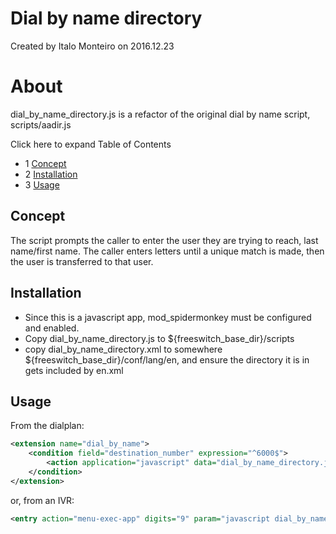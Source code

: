 
# Dial by name directory 

 Created by  Italo Monteiro on 2016.12.23

# About

dial\_by\_name\_directory.js is a refactor of the original dial by name script, scripts/aadir.js

Click here to expand Table of Contents

* 1 [Concept](#concept)
* 2 [Installation](#installation)
* 3 [Usage](#usage)

## Concept

The script prompts the caller to enter the user they are trying to reach, last name/first name. The caller enters letters until a unique match is made, then the user is transferred to that user.

## Installation

* Since this is a javascript app, mod\_spidermonkey must be configured and enabled.
* Copy dial\_by\_name\_directory.js to ${freeswitch\_base\_dir}/scripts
* copy dial\_by\_name\_directory.xml to somewhere ${freeswitch\_base\_dir}/conf/lang/en, and ensure the directory it is in gets included by en.xml

## Usage

From the dialplan:

```xml
<extension name="dial_by_name">
	<condition field="destination_number" expression="^6000$">
		<action application="javascript" data="dial_by_name_directory.js" />
	</condition>
</extension>
```

or, from an IVR:

```xml
<entry action="menu-exec-app" digits="9" param="javascript dial_by_name_directory.js"/>
```



